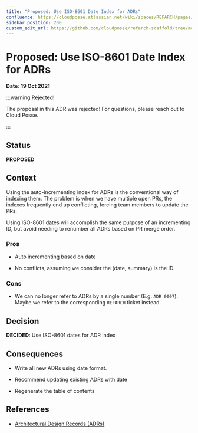 ```yaml
---
title: "Proposed: Use ISO-8601 Date Index for ADRs"
confluence: https://cloudposse.atlassian.net/wiki/spaces/REFARCH/pages/1183219789/Proposed%3A+Use+ISO-8601+Date+Index+for+ADRs
sidebar_position: 200
custom_edit_url: https://github.com/cloudposse/refarch-scaffold/tree/main/docs/docs/reference/adrs/proposed-use-iso-8601-date-index-for-adrs.md
---
```


# Proposed: Use ISO-8601 Date Index for ADRs
**Date**: **19 Oct 2021**

:::warning Rejected!

The proposal in this ADR was rejected! For questions, please reach out to Cloud Posse.

:::

## Status

**PROPOSED**

## Context

Using the auto-incrementing index for ADRs is the conventional way of indexing them. The problem is when we have multiple open PRs, the indexes frequently end up conflicting, forcing team members to update the PRs.

Using ISO-8601 dates will accomplish the same purpose of an incrementing ID, but avoid needing to renumber all ADRs based on PR merge order.

### Pros

- Auto incrementing based on date

- No conflicts, assuming we consider the (date, summary) is the ID.

### Cons

- We can no longer refer to ADRs by a single number (E.g. `ADR 0007`). Maybe we refer to the corresponding `REFARCH` ticket instead.

## Decision

**DECIDED**: Use ISO-8601 dates for ADR index

## Consequences

- Write all new ADRs using date format.

- Recommend updating existing ADRs with date

- Regenerate the table of contents

## References

- [Architectural Design Records (ADRs)](/reference-architecture/reference/adrs)


